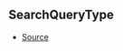 ## SearchQueryType



- [Source](https://github.com/Androz2091/discord-player/blob/e52c3ab/packages/discord-player/src/types/types.ts#L179)